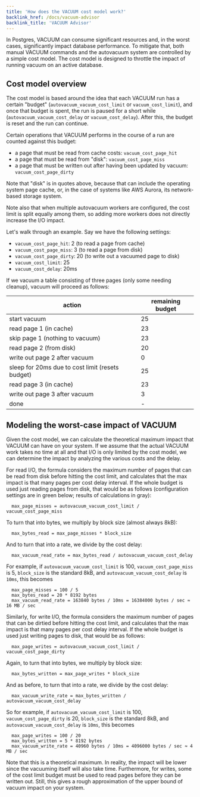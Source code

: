 ```yaml
---
title: 'How does the VACUUM cost model work?'
backlink_href: /docs/vacuum-advisor
backlink_title: 'VACUUM Advisor'
---
```


In Postgres, VACUUM can consume significant resources and, in the worst cases,
significantly impact database performance. To mitigate that, both manual VACUUM
commands and the autovacuum system are controlled by a simple cost model. The
cost model is designed to throttle the impact of running vacuum on an active
database.


## Cost model overview

The cost model is based around the idea that each VACUUM run has a certain
"budget" (`autovacuum_vacuum_cost_limit` or `vacuum_cost_limit`), and once that
budget is spent, the run is paused for a short while
(`autovacuum_vacuum_cost_delay` or `vacuum_cost_delay`). After this, the budget
is reset and the run can continue.

Certain operations that VACUUM performs in the course of a run are counted
against this budget:

 - a page that must be read from cache costs: `vacuum_cost_page_hit`
 - a page that must be read from "disk": `vacuum_cost_page_miss`
 - a page that must be written out after having been updated by vacuum: `vacuum_cost_page_dirty`

Note that "disk" is in quotes above, because that can include the operating
system page cache, or, in the case of systems like AWS Aurora, its network-based
storage system.

Note also that when multiple autovacuum workers are configured, the cost limit
is split equally among them, so adding more workers does not directly increase
the I/O impact.

Let's walk through an example. Say we have the following settings:
 - `vacuum_cost_page_hit`: 2 (to read a page from cache)
 - `vacuum_cost_page_miss`: 3 (to read a page from disk)
 - `vacuum_cost_page_dirty`: 20 (to write out a vacuumed page to disk)
 - `vacuum_cost_limit`: 25
 - `vacuum_cost_delay`: 20ms

If we vacuum a table consisting of three pages (only some needing cleanup),
vacuum will proceed as follows:

<table>
  <thead>
    <tr>
      <th>action</th>
      <th style={{textAlign: 'right'}}>remaining budget</th>
    </tr>
  </thead>
  <tbody>
    <tr>
      <td>start vacuum</td>
      <td style={{textAlign: 'right'}}>25</td>
    </tr>
    <tr>
      <td>read page 1 (in cache)</td>
      <td style={{textAlign: 'right'}}>23</td>
    </tr>
    <tr>
      <td>skip page 1 (nothing to vacuum)</td>
      <td style={{textAlign: 'right'}}>23</td>
    </tr>
    <tr>
      <td>read page 2 (from disk)</td>
      <td style={{textAlign: 'right'}}>20</td>
    </tr>
    <tr>
      <td>write out page 2 after vacuum</td>
      <td style={{textAlign: 'right'}}>0</td>
    </tr>
    <tr>
      <td>sleep for 20ms due to cost limit (resets budget)</td>
      <td style={{textAlign: 'right'}}>25</td>
    </tr>
    <tr>
      <td>read page 3 (in cache)</td>
      <td style={{textAlign: 'right'}}>23</td>
    </tr>
    <tr>
      <td>write out page 3 after vacuum</td>
      <td style={{textAlign: 'right'}}>3</td>
    </tr>
    <tr>
      <td>done</td>
      <td style={{textAlign: 'right'}}>-</td>
    </tr>
  </tbody>
</table>


## Modeling the worst-case impact of VACUUM

Given the cost model, we can calculate the theoretical maximum impact that
VACUUM can have on your system. If we assume that the actual VACUUM work takes
no time at all and that I/O is only limited by the cost model, we can determine
the impact by analyzing the various costs and the delay.

For read I/O, the formula considers the maximum number of pages that can be read
from disk before hitting the cost limit, and calculates that the max impact is
that many pages per cost delay interval. If the whole budget is used just reading
pages from disk, that would be as follows (configuration settings are in green
below; results of calculations in gray):

```
  max_page_misses = autovacuum_vacuum_cost_limit / vacuum_cost_page_miss
```

To turn that into bytes, we multiply by block size (almost always 8kB):

```
  max_bytes_read = max_page_misses * block_size
```

And to turn that into a rate, we divide by the cost delay:

```
  max_vacuum_read_rate = max_bytes_read / autovacuum_vacuum_cost_delay
```

For example, if `autovacuum_vacuum_cost_limit` is 100, `vacuum_cost_page_miss` is 5,
`block_size` is the standard 8kB, and `autovacuum_vacuum_cost_delay` is `10ms`, this
becomes

```
  max_page_misses = 100 / 5
  max_bytes_read = 20 * 8192 bytes
  max_vacuum_read_rate = 163840 bytes / 10ms = 16384000 bytes / sec ≈ 16 MB / sec
```


Similarly, for write I/O, the formula considers the maximum number of pages that
can be dirtied before hitting the cost limit, and calculates that the max impact
is that many pages per cost delay interval. If the whole budget is used just writing
pages to disk, that would be as follows:

```
  max_page_writes = autovacuum_vacuum_cost_limit / vacuum_cost_page_dirty
```

Again, to turn that into bytes, we multiply by block size:

```
  max_bytes_written = max_page_writes * block_size
```

And as before, to turn that into a rate, we divide by the cost delay:

```
  max_vacuum_write_rate = max_bytes_written / autovacuum_vacuum_cost_delay
```

So for example, if `autovacuum_vacuum_cost_limit` is 100, `vacuum_cost_page_dirty` is 20,
`block_size` is the standard 8kB, and `autovacuum_vacuum_cost_delay` is `10ms`, this
becomes

```
  max_page_writes = 100 / 20
  max_bytes_written = 5 * 8192 bytes
  max_vacuum_write_rate = 40960 bytes / 10ms = 4096000 bytes / sec ≈ 4 MB / sec
```

Note that this is a theoretical maximum. In reality, the impact will be lower
since the vacuuming itself will also take time. Furthermore, for writes, some of
the cost limit budget must be used to read pages before they can be written out.
Still, this gives a rough approximation of the upper bound of vacuum impact on
your system.

